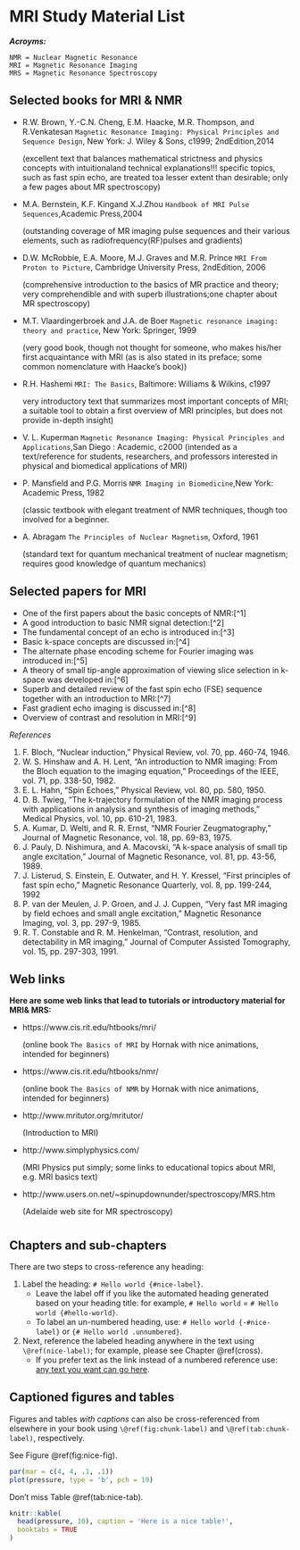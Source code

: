 # MRI Study Material List

**_Acroyms:_**

```
NMR = Nuclear Magnetic Resonance
MRI = Magnetic Resonance Imaging
MRS = Magnetic Resonance Spectroscopy
```

## Selected books for MRI & NMR

- R.W. Brown, Y.-C.N. Cheng, E.M. Haacke, M.R. Thompson, and R.Venkatesan  `Magnetic Resonance Imaging: Physical Principles and Sequence Design`, New York: J. Wiley & Sons, c1999; 2ndEdition,2014

  (excellent text that balances mathematical strictness and physics concepts with intuitionaland technical explanations!!! specific topics, such as fast spin echo, are treated toa lesser extent than desirable; only a few pages about MR spectroscopy)

- M.A. Bernstein, K.F. Kingand X.J.Zhou `Handbook of MRI Pulse Sequences`,Academic Press,2004

  (outstanding coverage of MR imaging pulse sequences and their various elements, such as radiofrequency(RF)pulses and gradients)

- D.W. McRobbie, E.A. Moore, M.J. Graves and M.R. Prince `MRI From Proton to Picture`, Cambridge University Press, 2ndEdition, 2006 

  (comprehensive introduction to the basics of MR practice and theory; very comprehendible and with superb illustrations;one chapter about MR spectroscopy)

- M.T. Vlaardingerbroek and J.A. de Boer  `Magnetic resonance imaging: theory and practice`, New York: Springer, 1999

  (very good book, though not thought for someone, who makes his/her first acquaintance with MRI (as is also stated in its preface; some common nomenclature with Haacke's book))

- R.H. Hashemi `MRI: The Basics`, Baltimore: Williams & Wilkins, c1997

  very introductory text that summarizes most important concepts of MRI; a suitable tool to obtain a first overview of MRI principles, but does not provide in-depth insight)

- V. L. Kuperman `Magnetic Resonance Imaging: Physical Principles and Applications`,San Diego : Academic, c2000 (intended as a text/reference for students, researchers, and professors interested in physical and biomedical applications of MRI)

- P. Mansfield and P.G. Morris `NMR Imaging in Biomedicine`,New York: Academic Press, 1982 

  (classic textbook with elegant treatment of NMR techniques, though too involved for a beginner.

- A. Abragam `The Principles of Nuclear Magnetism`, Oxford, 1961 

  (standard text for quantum mechanical treatment of nuclear magnetism; requires good knowledge of quantum mechanics)

## Selected papers for MRI

- One of the first papers about the basic concepts of NMR:[^1]
- A good introduction to basic NMR signal detection:[^2]
- The fundamental concept of an echo is introduced in:[^3]
- Basic k-space concepts are discussed in:[^4]
- The alternate phase encoding scheme for Fourier imaging was introduced in:[^5]
- A theory of small tip-angle approximation of viewing slice selection in k-space was developed in:[^6]
- Superb and detailed review of the fast spin echo (FSE) sequence together with an introduction to MRI:[^7]
- Fast gradient echo imaging is discussed in:[^8]
- Overview of contrast and resolution in MRI:[^9]

_References_

1. F. Bloch, “Nuclear induction,” Physical Review, vol. 70, pp. 460-74, 1946.
2. W. S. Hinshaw and A. H. Lent, “An introduction to NMR imaging: From the Bloch equation to the imaging equation,” Proceedings of the IEEE, vol. 71, pp. 338-50, 1982.
3. E. L. Hahn, “Spin Echoes,” Physical Review, vol. 80, pp. 580, 1950.
4. D. B. Twieg, “The k-trajectory formulation of the NMR imaging process with applications in analysis and synthesis of imaging methods,” Medical Physics, vol. 10, pp. 610-21, 1983.
5. A. Kumar, D. Welti, and R. R. Ernst, “NMR Fourier Zeugmatography,” Journal of Magnetic Resonance, vol. 18, pp. 69-83, 1975.
6. J. Pauly, D. Nishimura, and A. Macovski, “A k-space analysis of small tip angle excitation,” Journal of Magnetic Resonance, vol. 81, pp. 43-56, 1989.
7. J. Listerud, S. Einstein, E. Outwater, and H. Y. Kressel, “First principles of fast spin echo,” Magnetic Resonance Quarterly, vol. 8, pp. 199-244, 1992
8. P. van der Meulen, J. P. Groen, and J. J. Cuppen, “Very fast MR imaging by field echoes and small angle excitation,” Magnetic Resonance Imaging, vol. 3, pp. 297-9, 1985.
9. R. T. Constable and R. M. Henkelman, “Contrast, resolution, and detectability in MR imaging,” Journal of Computer Assisted Tomography, vol. 15, pp. 297-303, 1991.

## Web links

**Here are some web links that lead to tutorials or introductory material for MRI& MRS:**

- https://www.cis.rit.edu/htbooks/mri/ 

  (online book `The Basics of MRI` by Hornak with nice animations, intended for beginners)

- https://www.cis.rit.edu/htbooks/nmr/ 

  (online book `The Basics of NMR` by Hornak with nice animations, intended for beginners)

- http://www.mritutor.org/mritutor/ 

  (Introduction to MRI)

- http://www.simplyphysics.com/ 

  (MRI Physics put simply; some links to educational topics about MRI, e.g. MRI basics text)

- http://www.users.on.net/~spinupdownunder/spectroscopy/MRS.htm 

  (Adelaide web site for MR spectroscopy)

  

# 

## Chapters and sub-chapters

There are two steps to cross-reference any heading:

1. Label the heading: `# Hello world {#nice-label}`. 
    - Leave the label off if you like the automated heading generated based on your heading title: for example, `# Hello world` = `# Hello world {#hello-world}`.
    - To label an un-numbered heading, use: `# Hello world {-#nice-label}` or `{# Hello world .unnumbered}`.

1. Next, reference the labeled heading anywhere in the text using `\@ref(nice-label)`; for example, please see Chapter \@ref(cross). 
    - If you prefer text as the link instead of a numbered reference use: [any text you want can go here](#cross).

## Captioned figures and tables

Figures and tables *with captions* can also be cross-referenced from elsewhere in your book using `\@ref(fig:chunk-label)` and `\@ref(tab:chunk-label)`, respectively.

See Figure \@ref(fig:nice-fig).

```r
par(mar = c(4, 4, .1, .1))
plot(pressure, type = 'b', pch = 19)
```

Don't miss Table \@ref(tab:nice-tab).

```r
knitr::kable(
  head(pressure, 10), caption = 'Here is a nice table!',
  booktabs = TRUE
)
```
